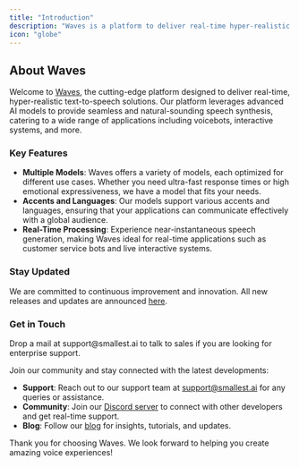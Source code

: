 ```yaml
---
title: "Introduction"
description: "Waves is a platform to deliver real-time hyper-realistic text to speech."
icon: "globe"
---
```


## About Waves

Welcome to [Waves](https://waves.smallest.ai/), the cutting-edge platform designed to deliver real-time, hyper-realistic text-to-speech solutions. Our platform leverages advanced AI models to provide seamless and natural-sounding speech synthesis, catering to a wide range of applications including voicebots, interactive systems, and more.

### Key Features

- **Multiple Models**: Waves offers a variety of models, each optimized for different use cases. Whether you need ultra-fast response times or high emotional expressiveness, we have a model that fits your needs.
- **Accents and Languages**: Our models support various accents and languages, ensuring that your applications can communicate effectively with a global audience.
- **Real-Time Processing**: Experience near-instantaneous speech generation, making Waves ideal for real-time applications such as customer service bots and live interactive systems.

### Stay Updated

We are committed to continuous improvement and innovation. All new releases and updates are announced [here](/v2.2.0/content/changelog/announcements).

### Get in Touch

<CardGroup cols={1}>
  <Card title="Talk to Us" icon="headset" href="mailto:support@smallest.ai">
    Drop a mail at support@smallest.ai to talk to sales if you are looking for
    enterprise support.
  </Card>
</CardGroup>

Join our community and stay connected with the latest developments:

- **Support**: Reach out to our support team at [support@smallest.ai](mailto:support@smallest.ai) for any queries or assistance.
- **Community**: Join our [Discord server](https://discord.gg/5evETqguJs) to connect with other developers and get real-time support.
- **Blog**: Follow our [blog](https://smallest.ai/blog) for insights, tutorials, and updates.

Thank you for choosing Waves. We look forward to helping you create amazing voice experiences!
